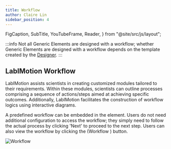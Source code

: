 ```yaml
---
title: Workflow
author: Claire Lin
sidebar_position: 4
---
```


  FigCaption,
  SubTitle,
  YouTubeFrame,
  Reader,
} from "@site/src/js/layout";

<SubTitle text="Process and Workflow." />
<Reader text="User" />

:::info
Not all Generic Elements are designed with a workflow; whether Generic Elements are designed with a workflow depends on the template created by the [Designer](/docs/labimotion/design-principles#designer-role).
:::

## LabIMotion Workflow

LabIMotion assists scientists in creating customized modules tailored to their requirements. Within these modules, scientists can outline processes comprising a sequence of actions/steps aimed at achieving specific outcomes. Additionally, LabIMotion facilitates the construction of workflow logics using interactive diagrams.

A predefined workflow can be embedded in the element. Users do not need additional configuration to access the workflow; they simply need to follow the actual process by clicking 'Next' to proceed to the next step. Users can also view the workflow by clicking the (Workflow <FontAwesomeIcon icon={faSitemap} />) button.

![Workflow](/img/labimotion/workflow.png)
